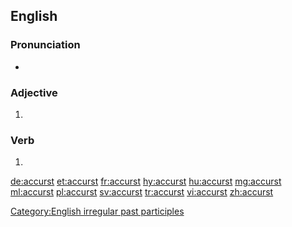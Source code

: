 ==English==

===Pronunciation===
* {{a|UK}} {{IPA|/æˈkɜːst/|/əˈkɜːst/|lang=en}}

===Adjective===
{{en-adj}}

# {{archaic spelling of|accursed|lang=en}}

===Verb===
{{head|en|past participle}}

# {{past participle of|accurse|lang=en|nocat=1}}

[[Category:English irregular past participles]]

[[de:accurst]]
[[et:accurst]]
[[fr:accurst]]
[[hy:accurst]]
[[hu:accurst]]
[[mg:accurst]]
[[ml:accurst]]
[[pl:accurst]]
[[sv:accurst]]
[[tr:accurst]]
[[vi:accurst]]
[[zh:accurst]]